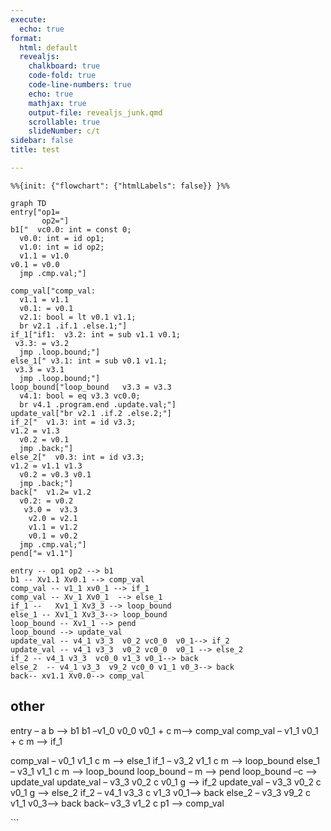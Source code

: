 ```yaml
---
execute:
  echo: true
format:
  html: default
  revealjs:
    chalkboard: true
    code-fold: true
    code-line-numbers: true
    echo: true
    mathjax: true
    output-file: revealjs_junk.qmd
    scrollable: true
    slideNumber: c/t
sidebar: false
title: test

---
```


```mermaid
%%{init: {"flowchart": {"htmlLabels": false}} }%%

graph TD
entry["op1=
       op2="]
b1["  vc0.0: int = const 0;
  v0.0: int = id op1;
  v1.0: int = id op2;
  v1.1 = v1.0 
v0.1 = v0.0 
  jmp .cmp.val;"]

comp_val["comp_val:
  v1.1 = v1.1
  v0.1: = v0.1
  v2.1: bool = lt v0.1 v1.1;
  br v2.1 .if.1 .else.1;"]
if_1["if1:  v3.2: int = sub v1.1 v0.1;
 v3.3: = v3.2 
  jmp .loop.bound;"]
else_1[" v3.1: int = sub v0.1 v1.1;
 v3.3 = v3.1 
  jmp .loop.bound;"]
loop_bound["loop_bound   v3.3 = v3.3
  v4.1: bool = eq v3.3 vc0.0;
  br v4.1 .program.end .update.val;"]
update_val["br v2.1 .if.2 .else.2;"]
if_2["  v1.3: int = id v3.3;
v1.2 = v1.3
  v0.2 = v0.1
  jmp .back;"]
else_2["  v0.3: int = id v3.3;
v1.2 = v1.1 v1.3 
  v0.2 = v0.3 v0.1
  jmp .back;"]
back["  v1.2= v1.2
  v0.2: = v0.2
   v3.0 =  v3.3 
    v2.0 = v2.1
    v1.1 = v1.2
    v0.1 = v0.2
  jmp .cmp.val;"]
pend["= v1.1"]

entry -- op1 op2 --> b1
b1 -- Xv1.1 Xv0.1 --> comp_val
comp_val -- v1_1 xv0_1 --> if_1
comp_val -- Xv_1 Xv0_1  --> else_1
if_1 --   Xv1_1 Xv3_3 --> loop_bound
else_1 -- Xv1_1 Xv3_3--> loop_bound
loop_bound -- Xv1_1 --> pend
loop_bound --> update_val
update_val -- v4_1 v3_3  v0_2 vc0_0  v0_1--> if_2
update_val -- v4_1 v3_3  v0_2 vc0_0  v0_1 --> else_2
if_2 -- v4_1 v3_3  vc0_0 v1_3 v0_1--> back
else_2  -- v4_1 v3_3  v9_2 vc0_0 v1_1 v0_3--> back
back-- xv1.1 Xv0.0--> comp_val

```



## other 
entry -- a b --> b1
b1 --v1_0 v0_0 v0_1  + c  m--> comp_val
comp_val -- v1_1 v0_1 + c m  --> if_1

comp_val -- v0_1 v1_1 c m  --> else_1
if_1 -- v3_2 v1_1 c m --> loop_bound
else_1 -- v3_1 v1_1 c m --> loop_bound
loop_bound -- m --> pend
loop_bound --c --> update_val
update_val --  v3_3  v0_2 c  v0_1 g --> if_2
update_val --  v3_3  v0_2  c  v0_1  g --> else_2
if_2 -- v4_1 v3_3  c v1_3 v0_1--> back
else_2  --  v3_3  v9_2 c v1_1 v0_3--> back
back--  v3_3 v1_2  c p1 --> comp_val

```